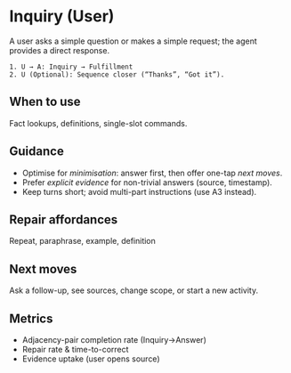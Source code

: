 # Inquiry (User)

A user asks a simple question or makes a simple request; the agent provides a direct response.

```
1. U → A: Inquiry → Fulfillment
2. U (Optional): Sequence closer (“Thanks”, “Got it”).
```

## When to use
Fact lookups, definitions, single-slot commands.

## Guidance
- Optimise for *minimisation*: answer first, then offer one-tap *next moves*.
- Prefer *explicit evidence* for non-trivial answers (source, timestamp).
- Keep turns short; avoid multi-part instructions (use A3 instead).

## Repair affordances
Repeat, paraphrase, example, definition

## Next moves
Ask a follow-up, see sources, change scope, or start a new activity.

## Metrics
- Adjacency-pair completion rate (Inquiry→Answer)
- Repair rate & time-to-correct
- Evidence uptake (user opens source)

